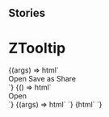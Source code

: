 
## Stories

<Meta title="Notification/ZTooltip" component="z-tooltip" />

# ZTooltip

<Preview>
  <Story name="buttons">
    {(args) => html`
      <div class="tooltip-container">
        <z-tooltip
          type="${radios("type", TooltipPosition, "top")}"
          open="${boolean("open", true)}"
          bind-to="#icon"
        >
          <div class="container">
            <z-button>Open</z-button>
            <z-button>Save as</z-button>
            <z-button>Share</z-button>
          </div>
        </z-tooltip>
        <z-icon id="icon" name="plus-square-filled"></z-icon>
      </div>
    `}
  </Story>
</Preview>

<Preview>
  <Story name="Bound to an element">
    {() => html`
      <div class="tooltip-container">
        <z-tooltip
          class="dark"
          bind-to="#icon"
          type="${radios("type", TooltipPosition, "bottom")}"
          open="${boolean("open", true)}"
        >
          <span>Open</span>
        </z-tooltip>
        <z-icon id="icon" name="informationsource"></z-icon>
      </div>
    `}
  </Story>
</Preview>

<Preview>
  <Story name="legacy">
    {(args) => html` <z-tooltip
      content="${text("content", "Aggiungi libro")}"
      type="${radios("type", TooltipPosition, "top")}"
    ></z-tooltip>`}
  </Story>
</Preview>

<Preview>
  <Story name="legacy dark mode">
    {html`
      <z-tooltip
        class="dark"
        content="${text("content", "Aggiungi libro")}"
        type="${radios("type", TooltipPosition, "top")}"
      ></z-tooltip>
    `}
  </Story>
</Preview>

<Props of="z-tooltip" />

